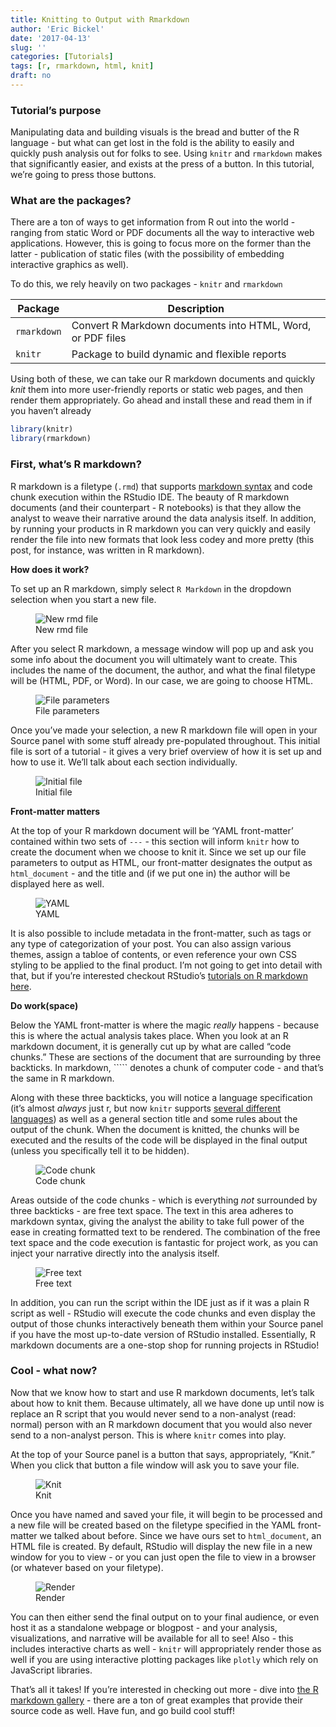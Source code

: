 ```yaml
---
title: Knitting to Output with Rmarkdown
author: 'Eric Bickel'
date: '2017-04-13'
slug: ''
categories: [Tutorials]
tags: [r, rmarkdown, html, knit]
draft: no
---
```


### Tutorial's purpose
Manipulating data and building visuals is the bread and butter of the R language - but what can get lost in the fold is the ability to easily and quickly push analysis out for folks to see. Using `knitr` and `rmarkdown` makes that significantly easier, and exists at the press of a button. In this tutorial, we're going to press those buttons.

### What are the packages?
There are a ton of ways to get information from R out into the world - ranging from static Word or PDF documents all the way to interactive web applications. However, this is going to focus more on the former than the latter - publication of static files (with the possibility of embedding interactive graphics as well).

To do this, we rely heavily on two packages - `knitr` and `rmarkdown`

|**Package**|**Description**                                           |
|-----------|----------------------------------------------------------|
|`rmarkdown`|Convert R Markdown documents into HTML, Word, or PDF files|
|`knitr`    |Package to build dynamic and flexible reports             |

Using both of these, we can take our R markdown documents and quickly _knit_ them into more user-friendly reports or static web pages, and then render them appropriately. Go ahead and install these and read them in if you haven't already

```r

library(knitr)
library(rmarkdown)

```

### First, what's R markdown?
R markdown is a filetype (`.rmd`) that supports [markdown syntax](https://github.com/adam-p/markdown-here/wiki/Markdown-Cheatsheet) and code chunk execution within the RStudio IDE. The beauty of R markdown documents (and their counterpart - R notebooks) is that they allow the analyst to weave their narrative around the data analysis itself. In addition, by running your products in R markdown you can very quickly and easily render the file into new formats that look less codey and more pretty (this post, for instance, was written in R markdown).

**How does it work?**

To set up an R markdown, simply select `R Markdown` in the dropdown selection when you start a new file.

![New rmd file](/img/rmd-new-file-select.PNG)

After you select R markdown, a message window will pop up and ask you some info about the document you will ultimately want to create. This includes the name of the document, the author, and what the final filetype will be (HTML, PDF, or Word). In our case, we are going to choose HTML.

![File parameters](/img/rmd-file-params.PNG)

Once you've made your selection, a new R markdown file will open in your Source panel with some stuff already pre-populated throughout. This initial file is sort of a tutorial - it gives a very brief overview of how it is set up and how to use it. We'll talk about each section individually.

![Initial file](/img/rmd-init.PNG)

**Front-matter matters**

At the top of your R markdown document will be 'YAML front-matter' contained within two sets of `---` - this section will inform `knitr` how to create the document when we choose to knit it. Since we set up our file parameters to output as HTML, our front-matter designates the output as `html_document` - and the title and (if we put one in) the author will be displayed here as well.

![YAML](/img/rmd-yaml.PNG)

It is also possible to include metadata in the front-matter, such as tags or any type of categorization of your post. You can also assign various themes, assign a tabloe of contents, or even reference your own CSS styling to be applied to the final product. I'm not going to get into detail with that, but if you're interested checkout RStudio's [tutorials on R markdown here](http://rmarkdown.rstudio.com/html_document_format.html).

**Do work(space)**

Below the YAML front-matter is where the magic _really_ happens - because this is where the actual analysis takes place. When you look at an R markdown document, it is generally cut up by what are called "code chunks." These are sections of the document that are surrounding by three backticks. In markdown, ````` denotes a chunk of computer code - and that's the same in R markdown.

Along with these three backticks, you will notice a language specification (it's almost *always* just r, but now `knitr` supports [several different languages](http://rmarkdown.rstudio.com/authoring_knitr_engines.html)) as well as a general section title and some rules about the output of the chunk. When the document is knitted, the chunks will be executed and the results of the code will be displayed in the final output (unless you specifically tell it to be hidden).

![Code chunk](/img/rmd-code-chunk.PNG)

Areas outside of the code chunks - which is everything _not_ surrounded by three backticks - are free text space. The text in this area adheres to markdown syntax, giving the analyst the ability to take full power of the ease in creating formatted text to be rendered. The combination of the free text space and the code execution is fantastic for project work, as you can inject your narrative directly into the analysis itself.

![Free text](/img/rmd-free-text.PNG)

In addition, you can run the script within the IDE just as if it was a plain R script as well - RStudio will execute the code chunks and even display the output of those chunks interactively beneath them within your Source panel if you have the most up-to-date version of RStudio installed. Essentially, R markdown documents are a one-stop shop for running projects in RStudio!

### Cool - what now?
Now that we know how to start and use R markdown documents, let's talk about how to knit them. Because ultimately, all we have done up until now is replace an R script that you would never send to a non-analyst (read: normal) person with an R markdown document that you would also never send to a non-analyst person. This is where `knitr` comes into play.

At the top of your Source panel is a button that says, appropriately, "Knit." When you click that button a file window will ask you to save your file.

![Knit](/img/rmd-knit.PNG)

Once you have named and saved your file, it will begin to be processed and a new file will be created based on the filetype specified in the YAML front-matter we talked about before. Since we have ours set to `html_document`, an HTML file is created. By default, RStudio will display the new file in a new window for you to view - or you can just open the file to view in a browser (or whatever based on your filetype).

![Render](/img/rmd-render.PNG)

You can then either send the final output on to your final audience, or even host it as a standalone webpage or blogpost - and your analysis, visualizations, and narrative will be available for all to see! Also - this includes interactive charts as well - `knitr` will appropriately render those as well if you are using interactive plotting packages like `plotly` which rely on JavaScript libraries.

That's all it takes! If you're interested in checking out more - dive into [the R markdown gallery](http://rmarkdown.rstudio.com/gallery.html) - there are a ton of great examples that provide their source code as well. Have fun, and go build cool stuff!
